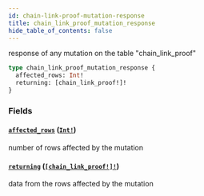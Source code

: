 ```yaml
---
id: chain-link-proof-mutation-response
title: chain_link_proof_mutation_response
hide_table_of_contents: false
---
```


response of any mutation on the table "chain_link_proof"

```graphql
type chain_link_proof_mutation_response {
  affected_rows: Int!
  returning: [chain_link_proof!]!
}
```

### Fields

#### [`affected_rows`](#) ([`Int!`](../scalars/int))

number of rows affected by the mutation

#### [`returning`](#) ([`[chain_link_proof!]!`](../objects/chain-link-proof))

data from the rows affected by the mutation
